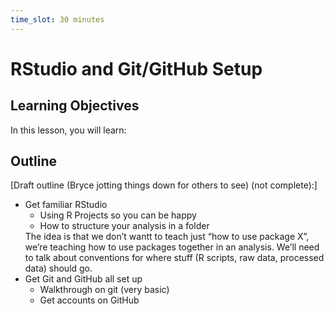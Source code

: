 ```yaml
---
time_slot: 30 minutes
---
```


# RStudio and Git/GitHub Setup

## Learning Objectives

In this lesson, you will learn:

## Outline

[Draft outline (Bryce jotting things down for others to see) (not complete):]

- Get familiar RStudio
  - Using R Projects so you can be happy
  - How to structure your analysis in a folder
  
  The idea is that we don't wantt to teach just "how to use package X", we're teaching how to use packages together in an analysis.
  We'll need to talk about conventions for where stuff (R scripts, raw data, processed data) should go.
- Get Git and GitHub all set up
  - Walkthrough on git (very basic)
  - Get accounts on GitHub
